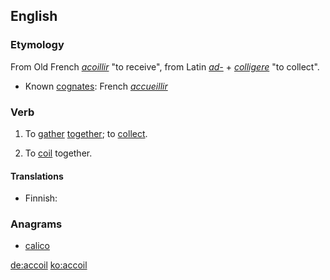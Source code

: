 ==English==
{{rfp|lang=en}}
===Etymology===
From Old French ''[[acoillir]]'' "to receive", from Latin ''[[ad-]]'' + ''[[colligere]]'' "to collect".
* Known [[cognate]]s: French ''[[accueillir]]''

===Verb===
{{en-verb}}

# {{transitive|obsolete}} To [[gather]] [[together]]; to [[collect]].
# {{rfv-sense}} {{transitive|nautical}} To [[coil]] together.

====Translations====
{{trans-top|nautical}}
* Finnish: {{t-|fi|vyyhtiä}}
{{trans-mid}}
{{trans-bottom}}

===Anagrams===
* [[calico#English|calico]]

[[de:accoil]]
[[ko:accoil]]